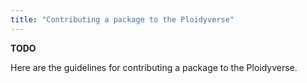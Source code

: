 ```yaml
---
title: "Contributing a package to the Ploidyverse"
---
```


**TODO**

Here are the guidelines for contributing a package to the Ploidyverse.